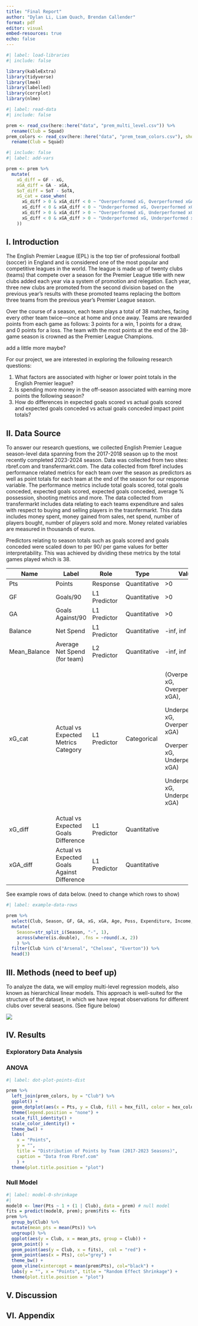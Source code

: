 ```yaml
---
title: "Final Report"
author: "Dylan Li, Liam Quach, Brendan Callender"
format: pdf
editor: visual
embed-resources: true
echo: false
---
```


```r
#| label: load-libraries
#| include: false

library(kableExtra)
library(tidyverse)
library(lme4)
library(labelled)
library(corrplot)
library(nlme)
```

```r
#| label: read-data
#| include: false

prem <- read_csv(here::here("data", "prem_multi_level.csv")) %>%
  rename(Club = Squad)
prem_colors <- read_csv(here::here("data", "prem_team_colors.csv"), show_col_types = FALSE) %>%
  rename(Club = Squad)
```

```r
#| include: false
#| label: add-vars

prem <- prem %>%
  mutate(
    xG_diff = GF - xG,
    xGA_diff = GA - xGA,
    SoT_diff = SoT - SoTA,
    xG_cat = case_when(
      xG_diff > 0 & xGA_diff < 0 ~ "Overperformed xG, Overperformed xGA",
      xG_diff < 0 & xGA_diff < 0 ~ "Underperformed xG, Overperformed xGA",
      xG_diff > 0 & xGA_diff > 0 ~ "Overperformed xG, Underperformed xGA",
      xG_diff < 0 & xGA_diff > 0 ~ "Underperformed xG, Underperformed xGA"
    ))
```

## I. Introduction

The English Premier League (EPL) is the top tier of professional football (soccer) in England and is considered one of the most popular and competitive leagues in the world. The league is made up of twenty clubs (teams) that compete over a season for the Premier League title with new clubs added each year via a system of promotion and relegation. Each year, three new clubs are promoted from the second division based on the previous year's results with these promoted teams replacing the bottom three teams from the previous year's Premier League season.

Over the course of a season, each team plays a total of 38 matches, facing every other team twice—once at home and once away. Teams are rewarded points from each game as follows: 3 points for a win, 1 points for a draw, and 0 points for a loss. The team with the most points at the end of the 38-game season is crowned as the Premier League Champions.

add a little more maybe?

For our project, we are interested in exploring the following research questions:

1.  What factors are associated with higher or lower point totals in the English Premier league?
2.  Is spending more money in the off-season associated with earning more points the following season?
3.  How do differences in expected goals scored vs actual goals scored and expected goals conceded vs actual goals conceded impact point totals?

## II. Data Source

To answer our research questions, we collected English Premier League season-level data spanning from the 2017-2018 season up to the most recently completed 2023-2024 season. Data was collected from two sites: rbref.com and transfermarkt.com. The data collected from fbref includes performance related metrics for each team over the season as predictors as well as point totals for each team at the end of the season for our response variable. The performance metrics include total goals scored, total goals conceded, expected goals scored, expected goals conceded, average % possession, shooting metrics and more. The data collected from transfermarkt includes data relating to each teams expenditure and sales with respect to buying and selling players in the trasnfermarkt. This data includes money spent, money gained from sales, net spend, number of players bought, number of players sold and more. Money related variables are measured in thousands of euros.

Predictors relating to season totals such as goals scored and goals conceded were scaled down to per 90/ per game values for better interpretability. This was achieved by dividing these metrics by the total games played which is 38.

+--------------+---------------------------------------------+--------------+--------------+----------------------------------------+
| Name         | Label                                       | Role         | Type         | Values                                 |
+==============+=============================================+==============+==============+========================================+
| Pts          | Points                                      | Response     | Quantitative | \>0                                    |
+--------------+---------------------------------------------+--------------+--------------+----------------------------------------+
| GF           | Goals/90                                    | L1 Predictor | Quantitative | \>0                                    |
+--------------+---------------------------------------------+--------------+--------------+----------------------------------------+
| GA           | Goals Against/90                            | L1 Predictor | Quantitative | \>0                                    |
+--------------+---------------------------------------------+--------------+--------------+----------------------------------------+
| Balance      | Net Spend                                   | L1 Predictor | Quantitative | -inf, inf                              |
+--------------+---------------------------------------------+--------------+--------------+----------------------------------------+
| Mean_Balance | Average Net Spend (for team)                | L2 Predictor | Quantitative | -inf, inf                              |
+--------------+---------------------------------------------+--------------+--------------+----------------------------------------+
| xG_cat       | Actual vs Expected Metrics Category         | L1 Predictor | Categorical  | (Overperformed xG, Overperformed xGA), |
|              |                                             |              |              |                                        |
|              |                                             |              |              | Underperformed xG, Overperformed xGA)  |
|              |                                             |              |              |                                        |
|              |                                             |              |              | Overperformed xG, Underperformed xGA)  |
|              |                                             |              |              |                                        |
|              |                                             |              |              | Underperformed xG, Underperformed xGA) |
+--------------+---------------------------------------------+--------------+--------------+----------------------------------------+
| xG_diff      | Actual vs Expected Goals Difference         | L1 Predictor | Quantitative |                                        |
+--------------+---------------------------------------------+--------------+--------------+----------------------------------------+
| xGA_diff     | Actual vs Expected Goals Against Difference | L1 Predictor | Quantitative |                                        |
+--------------+---------------------------------------------+--------------+--------------+----------------------------------------+

See example rows of data below. (need to change which rows to show)

```r
#| label: example-data-rows

prem %>%
  select(Club, Season, GF, GA, xG, xGA, Age, Poss, Expenditure, Income, Pts) %>%
  mutate(
    Season=str_split_i(Season, "-", 1),
    across(where(is.double), .fns = ~round(.x, 2))
    ) %>%
  filter(Club %in% c("Arsenal", "Chelsea", "Everton")) %>%
  head(3)
```

## III. Methods (need to beef up)

To analyze the data, we will employ multi-level regression models, also known as hierarchical linear models. This approach is well-suited for the structure of the dataset, in which we have repeat observations for different clubs over several seasons. (See figure below)

![](images/multi_level_structure.png){fig-align="center"}

## IV. Results

### Exploratory Data Analysis

### ANOVA

```r
#| label: dot-plot-points-dist

prem %>%
  left_join(prem_colors, by = "Club") %>%
  ggplot() +
  geom_dotplot(aes(x = Pts, y = Club, fill = hex_fill, color = hex_color), binwidth = 1, dotsize = .75) +
  theme(legend.position = "none") +
  scale_fill_identity() +
  scale_color_identity() +
  theme_bw() +
  labs(
    x = "Points",
    y = "",
    title = "Distribution of Points by Team (2017-2023 Seasons)",
    caption = "Data from Fbref.com"
    ) +
  theme(plot.title.position = "plot")
```

### Null Model

```r
#| label: model-0-shrinkage
#| 
model0 <- lmer(Pts ~ 1 + (1 | Club), data = prem) # null model
fits = predict(model0, prem); prem$fits <- fits
prem %>%
  group_by(Club) %>%
  mutate(mean_pts = mean(Pts)) %>%
  ungroup() %>%
  ggplot(aes(y = Club, x = mean_pts, group = Club)) +
  geom_point() +
  geom_point(aes(y = Club, x = fits),  col = "red") +
  geom_point(aes(x = Pts), col="grey") + 
  theme_bw() +  
  geom_vline(xintercept = mean(prem$Pts), col="black") +
  labs(y = "", x = "Points", title = "Random Effect Shrinkage") +
  theme(plot.title.position = "plot") 
```

## V. Discussion

## VI. Appendix
